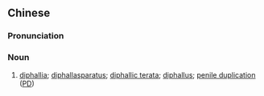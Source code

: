 {{also|双阴茎}}
==Chinese==
{{zh-forms|s=双阴茎|type=12}}

===Pronunciation===
{{zh-pron
|m=shuāngyīnjīng
|cat=n
}}

===Noun===
{{zh-noun}}

# [[diphallia]]; [[diphallasparatus]]; [[diphallic terata]]; [[diphallus]]; [[penile duplication]] ([[PD]])